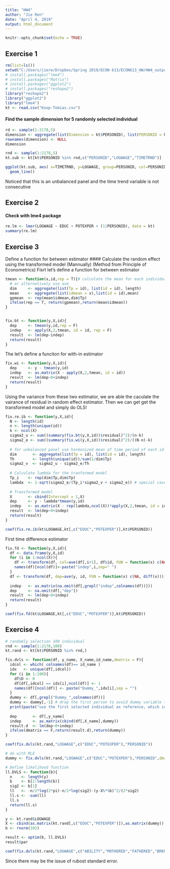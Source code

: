 ```yaml
---
title: "HW4"
author: "Jie Ren"
date: "April 4, 2019"
output: html_document
---
```


```r
knitr::opts_chunk$set(echo = TRUE)
```

## Exercise 1
```r
rm(list=ls())
setwd("C:/Users/jiere/Dropbox/Spring 2019/ECON 613/ECON613_HW/HW4_output")
# install.packages("lme4")
# install.packages("Matrix")
# install.packages("ggplot2")
# install.packages("reshape2")
library("reshape2")
library("ggplot2")
library("lme4")
kt <- read.csv("Koop-Tobias.csv")
```
#### Find the sample dimension for 5 randomly selected individual
```r
rd <- sample(1:2178,5)
dimension <- aggregate(list(Dimension = kt$PERSONID), list(PERSONID = kt$PERSONID), length)[rd,]
rownames(dimension) <- NULL
dimension

rnd <- sample(1:2178,5)
kt.sub <- kt[kt$PERSONID %in% rnd,c("PERSONID","LOGWAGE","TIMETRND")]

ggplot(kt.sub, aes( x=TIMETRND, y=LOGWAGE, group=PERSONID, col=PERSONID)) + 
  geom_line()

```
Noticed that this is an unbalanced panel and the time trend variable is not consecutive

## Exercise 2

#### Check with lme4 package
```r
re.lm <- lmer(LOGWAGE ~ EDUC + POTEXPER + (1|PERSONID), data = kt) 
summary(re.lm)
```






## Exercise 3
Define a function for between estimator
#### Calculate the random effect using the transformed model (Mannually)
(Method from Principle of Econometrics)
Fisrt let's define a function for between estimator
```r
tmean <- function(x,id,rep = T){# calculate the mean for each individual id, and and repeat these mean for the same id
  # or alternatively use ave
  dim     <- aggregate(list(Tp = id), list(id = id), length)
  mean    <- aggregate(list(idmean = x),list(id = id),mean)
  gpmean  <- rep(mean$idmean,dim$Tp)
  ifelse(rep == T, return(gpmean),return(mean$idmean))
}


fix.bt <- function(y,X,id){
  dep     <- tmean(y,id,rep = F)
  indep   <- apply(X,2,tmean, id = id, rep = F)
  result  <- lm(dep~indep)
  return(result)
}
```
The let's define a funciton for with-in estimator
```r
fix.wi <- function(y,X,id){
  dep     <- y - tmean(y,id)
  indep   <- as.matrix(X - apply(X,2,tmean, id = id))
  result  <- lm(dep~0+indep)
  return(result)
}
```
Using the variance from these two estimator, we are able the caculate the vairance of residual in random effect estimator. Then we can get get the transformed model and simply do OLS!
```r
fix.re.ib <- function(y,X,id){
  N <- length(id) 
  n <- length(unique(id))
  k <- ncol(X)
  sigma2_u <- sum((summary(fix.bt(y,X,id))$residual)^2)/(n-k)
  sigma2_e <- sum((summary(fix.wi(y,X,id))$residual)^2)/((N-n)-k)
  
  # for unbalanced panel use harmonized mean of time period of each id has
  dim       <- aggregate(list(Tp = id), list(id = id), length)
  Th        <- length(unique(id))/sum(1/dim$Tp) 
  sigma2_v  <- sigma2_u - sigma2_e/Th
  
  # Calculate lumbda for the tranformed model
  Tp_i    <- rep(dim$Tp,dim$Tp)
  lambda  <- 1-sqrt(sigma2_e/(Tp_i*sigma2_v + sigma2_e)) # special case of unbalanced panel
  
  # Transformed model
  X       <- cbind(Intercept = 1,X)
  dep     <- y - lambda*tmean(y,id)
  indep   <- as.matrix(X - rep(lambda,ncol(X))*apply(X,2,tmean, id = id))
  result  <- lm(dep~0+indep)
  return(result)
}

coef(fix.re.ib(kt$LOGWAGE,kt[,c("EDUC","POTEXPER")],kt$PERSONID))
```
First time difference estimator
```r
fix.fd <- function(y,X,id){
  df <- data.frame(y,X,id)
  for (i in 1:ncol(X)){
    df <- transform(df, col=ave(df[,i+1], df$id, FUN = function(x) c(NA, diff(x)))) # MUST include FUN, or cause error
    names(df)[ncol(df)]<-paste("indep",i,sep=" ") 
  }
  df <- transform(df, dep=ave(y, id, FUN = function(x) c(NA, diff(x))))
  
  indep   <- as.matrix(na.omit(df[,grepl("indep",colnames(df))]))
  dep     <- na.omit(df[,"dep"])
  result  <- lm(dep~0+indep)
  return(result)
}

coef(fix.fd(kt$LOGWAGE,kt[,c("EDUC","POTEXPER")],kt$PERSONID))
```
## Exercise 4
```r
# randomly selection 100 individual
rnd <- sample(1:2178,100)
kt.rand <- kt[kt$PERSONID %in% rnd,]

fix.dvls <- function(df, y_name, X_name,id_name,dmatrix = F){
  idcol <- which( colnames(df)== id_name )
  idx   <- unique(df[,idcol])
  for (i in 1:100){
    df$D <- 0
    df[df[,idcol] == idx[i],ncol(df)] <- 1
    names(df)[ncol(df)] <- paste("Dummy_",idx[i],sep = "")
  }
  dummy <- df[,grepl("Dummy_",colnames(df))]
  dummy <- dummy[,-1] # drop the first person to avoid dummy variable trap
  print(paste("use the first selected individual as reference, which id =",idx[1],sep = " "))
  
  dep       <- df[,y_name]
  indep     <- as.matrix(cbind(df[,X_name],dummy))
  result.d  <- lm(dep~0+indep)
  ifelse(dmatrix == F,return(result.d),return(dummy))
}

coef(fix.dvls(kt.rand,"LOGWAGE",c("EDUC","POTEXPER"),"PERSONID"))

# do with MLE
dummy <- fix.dvls(kt.rand,"LOGWAGE",c("EDUC","POTEXPER"),"PERSONID",dmatrix = T)

# Define likelihood function
ll.DVLS <- function(b){
  n    <- length(y)
  b    <- b[2:length(b)]
  sig2 <- b[1]
  ll   <- -n/2*log(2*pi)-n/2*log(sig2)-(y-X%*%b)^2/(2*sig2)
  ll.s <- -sum(ll)
  ll.s
  return(ll.s)
}

y <- kt.rand$LOGWAGE
X <- cbind(as.matrix(kt.rand[,c("EDUC","POTEXPER")]),as.matrix(dummy))
b <- rnorm(102)

result <- optim(b, ll.DVLS)
result$par
```


```r
coef(fix.dvls(kt.rand,"LOGWAGE",c("ABILITY","MOTHERED","FATHERED","BRKNHOME","SIBLINGS"),"PERSONID"))
```
Since there may be the issue of rubost standard error.
```r

```